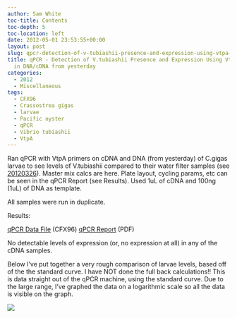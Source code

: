 ```yaml
---
author: Sam White
toc-title: Contents
toc-depth: 5
toc-location: left
date: 2012-05-01 23:53:55+00:00
layout: post
slug: qpcr-detection-of-v-tubiashii-presence-and-expression-using-vtpa-primers-in-dnacdna-from-yesterday
title: qPCR - Detection of V.tubiashii Presence and Expression Using VtpA Primers
  in DNA/cDNA from yesterday
categories:
  - 2012
  - Miscellaneous
tags:
  - CFX96
  - Crassostrea gigas
  - larvae
  - Pacific oyster
  - qPCR
  - Vibrio tubiashii
  - VtpA
---
```


Ran qPCR with VtpA primers on cDNA and DNA (from yesterday) of C.gigas larvae to see levels of V.tubiashii compared to their water filter samples (see [20120326](/Sam%27s+Working+Notebook+January+-+March+2012#sjw20120326)). Master mix calcs are here. Plate layout, cycling params, etc can be seen in the qPCR Report (see Results). Used 1uL of cDNA and 100ng (1uL) of DNA as template.

All samples were run in duplicate.

Results:

[qPCR Data File](https://eagle.fish.washington.edu/Arabidopsis/qpcr/CFX96/Roberts%20Lab_2012-05-01%2008-04-41_cc009827.pcrd) (CFX96)
[qPCR Report](https://eagle.fish.washington.edu/Arabidopsis/qpcr/CFX96/Roberts%20Lab_2012-05-01%2008-04-41_CC009827.pdf) (PDF)

No detectable levels of expression (or, no expression at all) in any of the cDNA samples.

Below I've put together a very rough comparison of larvae levels, based off of the the standard curve. I have NOT done the full back calculations!! This is data straight out of the qPCR machine, using the standard curve. Due to the large range, I've graphed the data on a logarithmic scale so all the data is visible on the graph.

![](https://img.skitch.com/20120502-r83eaackyu4iasgxta3uicb7kp.jpg)
